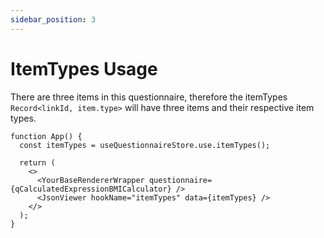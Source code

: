 ```yaml
---
sidebar_position: 3
---
```


# ItemTypes Usage

There are three items in this questionnaire, therefore the itemTypes `Record<linkId, item.type>` will have three items and their respective item types.

```tsx live
function App() {
  const itemTypes = useQuestionnaireStore.use.itemTypes();

  return (
    <>
      <YourBaseRendererWrapper questionnaire={qCalculatedExpressionBMICalculator} />
      <JsonViewer hookName="itemTypes" data={itemTypes} />
    </>
  );
}
```
